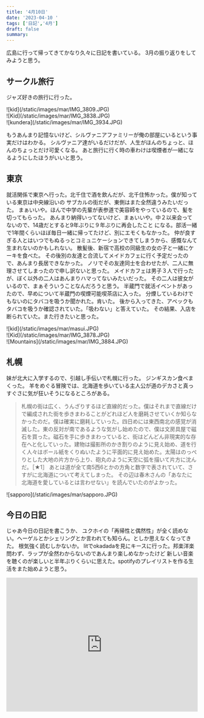 ```yaml
---
title: '4月10日'
date: '2023-04-10 '
tags: ['日記','4月']
draft: false
summary: 
---
```

広島に行って帰ってきてかなり久々に日記を書いている。
3月の振り返りをしてみようと思う。

## サークル旅行
ジャズ好きの旅行に行った。
<div className="flex flex-auto">
  <div className="my-1 w-full overflow-hidden px-2 xl:my-1 xl:w-1/2 xl:px-2">
    ![kid](/static/images/mar/IMG_3809.JPG)
  </div>
  <div className="my-1 w-full overflow-hidden px-2 xl:my-1 xl:w-1/2 xl:px-2">
    ![Kid](/static/images/mar/IMG_3838.JPG)
  </div>
  <div className="my-1 overflow-hidden px-2 xl:my-1 xl:w-1/2 xl:px-2 aspect-auto">
    ![kundera](/static/images/mar/IMG_3934.JPG)
  </div>
</div>

もうあんまり記憶ないけど、シルヴァニアファミリーが俺の部屋にいるという事実だけはわかる。
シルヴァニア達がいるだけだが、人生がほんのちょっと、ほんのちょっとだけ可愛くなる。
あと旅行に行く時の車わけは喫煙者が一緒になるようにしたほうがいいと思う。

## 東京
就活関係で東京へ行った。北千住で酒を飲んだが、北千住怖かった。僕が知っている東京は中央線沿いの
サブカルの街だが、東側はまた全然違うみたいだった。
まぁいいや。ほんで中学の先輩が表参道で美容師をやっているので、髪を切ってもらった。
あんまり納得いってないけど、まぁいいや。中２以来会ってないので、14歳だとすると9年ぶりに９年ぶりに再会したこと
になる。部活一緒で1年間くらいほぼ毎日一緒に帰ってたけど、別にエモくもなかった。
仲が良すぎる人とはいつでもぬるっとコミュニケーションできてしまうから、感慨なんて生まれないのかもしれない。
散髪後、新宿で高校の同級生の女の子と一緒にケーキを食べた。
その後別の友達と合流してメイドカフェに行く予定だったので、あんまり長居できなかった。
ノリでその友達同士を合わせたが、二人に無理させてしまったので申し訳ないと思った。
メイドカフェは男子３人で行ったが、ぼく以外の二人はあんまりハマってないみたいだった。
その二人は彼女がいるので、まぁそういうことなんだろうと思う。
半蔵門で就活イベントがあったので、早めについて半蔵門の喫煙可能喫茶店に入った。
分煙しているわけでもないのにタバコを吸うか聞かれた。肯いた。
後から入ってきた、アベックもタバコを吸うか確認されていた。「吸わない」と答えていた。
その結果、入店を断られていた。また行きたいと思った。
<div className='flex flex-grow'>
  <div className="my-1 w-full overflow-hidden px-2 xl:my-1 xl:w-1/2 xl:px-2">
    ![kid](/static/images/mar/masui.JPG)
  </div>
  <div className=" w-full px-2 xl:my-1 xl:w-1/2 overflow-scroll">
    ![Kid](/static/images/mar/IMG_3878.JPG)
  </div>
  <div className="my-1 w-full h-full overflow-hidden px-2 xl:my-1 xl:w-1/2 xl:px-2">
    ![Mountains](/static/images/mar/IMG_3884.JPG)
  </div>
</div>


## 札幌
妹が北大に入学するので、引越し手伝いで札幌に行った。
ジンギスカン食べまくった。
羊をめぐる冒険では、北海道を歩いている主人公が道のデカさと真っすぐさに気が狂いそうになるところがある。
 > 札幌の街は広く、うんざりするほど直線的だった。僕はそれまで直線だけで編成された街を歩きまわることがどれほど人を磨耗させていくか知らなかったのだ。僕は確実に磨耗していった。四日めには東西南北の感覚が消滅した。東の反対が南であるような気がし始めたので、僕は文房具屋で磁石を買った。磁石を手に歩きまわっていると、街はどんどん非現実的な存在へと化していった。建物は撮影所のかき割りのように見え始め、道を行く人々はボール紙をくりぬいたように平面的に見え始めた。太陽はのっぺりとした大地の片方から上り、砲丸のように天空に弧を描いて片方に沈んだ。［★1］
あとは道が全て南5西6とかの方角と数字で表されていて、さすがに北海道について考えてしまった。
その辺は春木さんの「あなたに北海道を愛しているとは言わせない」を読んでいたのがよかった。
<div className='  flex-auto '>
  ![sapporo](/static/images/mar/sapporo.JPG)
</div>

## 今日の日記
じゃあ今日の日記を書こうか、
ユクホイの「再帰性と偶然性」が全く読めない。ヘーゲルとかシェリングとか言われても知らん。としか思えなくなってきた。
根気強く読むしかないか。
litでokadadaを見にキースに行った。邦楽洋楽問わず、ラップが全然わからないのであんまり楽しめなかったけど
新しい音楽を聴くのが楽しいと半年ぶりくらいに思えた。spotifyのプレイリストを作る生活をまた始めようと思う。


<iframe 
  src="https://open.spotify.com/embed/playlist/75Ntv9O4Rx0lS5QxU0Vqaf?utm_source=generator" 
  width="100%" height="352" frameBorder="0" allowfullscreen="" 
  allow="autoplay; clipboard-write; encrypted-media; fullscreen; picture-in-picture" 
  loading="lazy">
</iframe>

